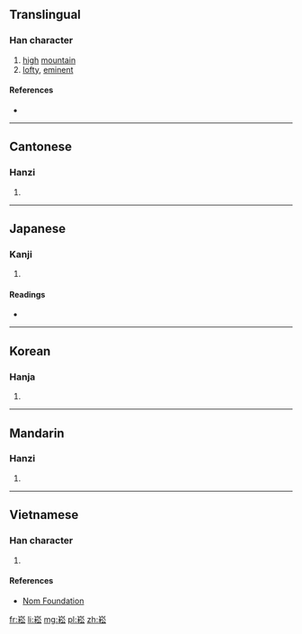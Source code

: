 ==Translingual==

===Han character===
{{Han char|rn=46|rad=山|as=08|sn=11|four=2293<sub>8</sub>|canj=山木金戈 (UDCI)|ids=⿱[[山]][[松]]}}

# [[high]] [[mountain]]
# [[lofty]], [[eminent]]

====References====
* {{Han ref|kx=0315.030|dkj=08209|dj=0615.230|hdz=10777.160|uh=5D27|ud=23847|bh=B15D|bd=45405}}

----

==Cantonese==

===Hanzi===
{{yue-hanzi|jyut=[[sung1]]|y=sung1}}

# {{defn|lang=yue|sort=山08}}

----

==Japanese==

===Kanji===
{{ja-kanji|grade=|rs=山08}}

# {{defn|lang=ja|sort=山08}}

====Readings====
* {{ja-readings|on=[[しゅう]] (shū), [[しゅ]] (shu), [[すう]] (sū)|kun=[[そばだつ]] (sobadatsu)}}

----

==Korean==

===Hanja===
{{ko-hanja|hangeul=숭|rv=sung|mr=sung}}

# {{defn|lang=ko|sort=山08}}

----

==Mandarin==

===Hanzi===
{{cmn-hanzi|pin=[[sōng]] ([[song1]])|wg=sung<sup>1</sup>}}

# {{defn|lang=cmn|sort=山08}}

----

==Vietnamese==

===Han character===
{{vi-readings|rs=山08| hanviet = [[tung]], [[tuông]]}}

# {{defn|lang=vi|sort=山08}}

====References====
*[http://nomfoundation.org/common/nom_details.php?codepoint=5d27 Nom Foundation]

[[fr:崧]]
[[li:崧]]
[[mg:崧]]
[[pl:崧]]
[[zh:崧]]